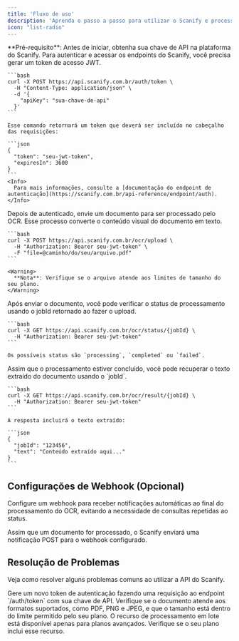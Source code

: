 ```yaml
---
title: 'Fluxo de uso'
description: 'Aprenda o passo a passo para utilizar o Scanify e processar documentos com OCR'
icon: "list-radio"
---
```


<Info>
  **Pré-requisito**: Antes de iniciar, obtenha sua chave de API na plataforma do Scanify.
</Info>

<Steps>
  <Step title="Obtenha o Token de Acesso">
    Para autenticar e acessar os endpoints do Scanify, você precisa gerar um token de acesso JWT.

    ```bash
    curl -X POST https://api.scanify.com.br/auth/token \
      -H "Content-Type: application/json" \
      -d '{
        "apiKey": "sua-chave-de-api"
      }'
    ```

    Esse comando retornará um token que deverá ser incluído no cabeçalho das requisições:

    ```json
    {
      "token": "seu-jwt-token",
      "expiresIn": 3600
    }
    ```
    <Info>
      Para mais informações, consulte a [documentação do endpoint de autenticação](https://scanify.com.br/api-reference/endpoint/auth).
    </Info>
  </Step>

  <Step title="Envie Documentos para OCR">
    Depois de autenticado, envie um documento para ser processado pelo OCR. Esse processo converte o conteúdo visual do documento em texto.

    ```bash
    curl -X POST https://api.scanify.com.br/ocr/upload \
      -H "Authorization: Bearer seu-jwt-token" \
      -F "file=@caminho/do/seu/arquivo.pdf"
    ```

    <Warning>
      **Nota**: Verifique se o arquivo atende aos limites de tamanho do seu plano.
    </Warning>
  </Step>
  <Step title="Consulte o Status do Processamento">
    Após enviar o documento, você pode verificar o status de processamento usando o jobId retornado ao fazer o upload.

    ```bash
    curl -X GET https://api.scanify.com.br/ocr/status/{jobId} \
      -H "Authorization: Bearer seu-jwt-token"
    ```

    Os possíveis status são `processing`, `completed` ou `failed`.
  </Step>
  <Step title="Obtenha o Resultado do OCR">
    Assim que o processamento estiver concluído, você pode recuperar o texto extraído do documento usando o `jobId`.

    ```bash
    curl -X GET https://api.scanify.com.br/ocr/result/{jobId} \
      -H "Authorization: Bearer seu-jwt-token"
    ```

    A resposta incluirá o texto extraído:

    ```json
    {
      "jobId": "123456",
      "text": "Conteúdo extraído aqui..."
    }
    ```
  </Step>
</Steps>

## Configurações de Webhook (Opcional)

Configure um webhook para receber notificações automáticas ao final do processamento do OCR, evitando a necessidade de consultas repetidas ao status.

Assim que um documento for processado, o Scanify enviará uma notificação POST para o webhook configurado.

## Resolução de Problemas

Veja como resolver alguns problemas comuns ao utilizar a API do Scanify.

<AccordionGroup> 
  <Accordion title="Token de Autenticação Expirado"> Gere um novo token de autenticação fazendo uma requisição ao endpoint `/auth/token` com sua chave de API. </Accordion> 
  <Accordion title="Erro de Formato de Arquivo"> Verifique se o documento atende aos formatos suportados, como PDF, PNG e JPEG, e que o tamanho está dentro do limite permitido pelo seu plano. </Accordion> 
  <Accordion title="Erro 403 - Sem Acesso ao Processamento em Lote"> O recurso de processamento em lote está disponível apenas para planos avançados. Verifique se o seu plano inclui esse recurso. </Accordion> 
</AccordionGroup>

